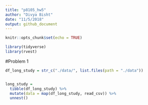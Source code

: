 ```yaml
---
title: "p8105_hw5"
author: "Divya Bisht"
date: "11/5/2018"
output: github_document
---
```


```r
knitr::opts_chunk$set(echo = TRUE)

library(tidyverse)
library(rvest)
```

#Problem 1
```r

df_long_study = str_c("./data/", list.files(path = "./data"))


long_study = 
  tibble(df_long_study) %>% 
  mutate(data = map(df_long_study, read_csv)) %>% 
  unnest()
```



